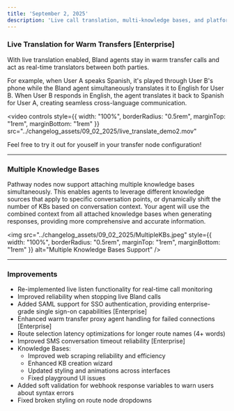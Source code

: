 ```yaml
---
title: 'September 2, 2025'
description: 'Live call translation, multi-knowledge bases, and platform improvements'
---
```


### Live Translation for Warm Transfers [Enterprise]

With live translation enabled, Bland agents stay in warm transfer calls and act as real-time translators between both parties. 

For example, when User A speaks Spanish, it's played through User B's phone while the Bland agent simultaneously translates it to English for User B. When User B responds in English, the agent translates it back to Spanish for User A, creating seamless cross-language communication.

<video 
  controls
  style={{ width: "100%", borderRadius: "0.5rem", marginTop: "1rem", marginBottom: "1rem" }}
  src="../changelog_assets/09_02_2025/live_translate_demo2.mov"
>
  <track kind="captions" />
</video>

Feel free to try it out for youself in your transfer node configuration!

---

### Multiple Knowledge Bases

Pathway nodes now support attaching multiple knowledge bases simultaneously. This enables agents to leverage different knowledge sources that apply to specific conversation points, or dynamically shift the number of KBs based on conversation context. Your agent will use the combined context from all attached knowledge bases when generating responses, providing more comprehensive and accurate information.

<img 
  src="../changelog_assets/09_02_2025/MultipleKBs.jpeg" 
  style={{ width: "100%", borderRadius: "0.5rem", marginTop: "1rem", marginBottom: "1rem" }}
  alt="Multiple Knowledge Bases Support"
/>

---

### Improvements

- Re-implemented live listen functionality for real-time call monitoring
- Improved reliability when stopping live Bland calls
- Added SAML support for SSO authentication, providing enterprise-grade single sign-on capabilities [Enterprise]
- Enhanced warm transfer proxy agent handling for failed connections [Enterprise]
- Route selection latency optimizations for longer route names (4+ words)
- Improved SMS conversation timeout reliability [Enterprise]
- Knowledge Bases:
  - Improved web scraping reliability and efficiency
  - Enhanced KB creation wizard
  - Updated styling and animations across interfaces
  - Fixed playground UI issues
- Added soft validation for webhook response variables to warn users about syntax errors
- Fixed broken styling on route node dropdowns